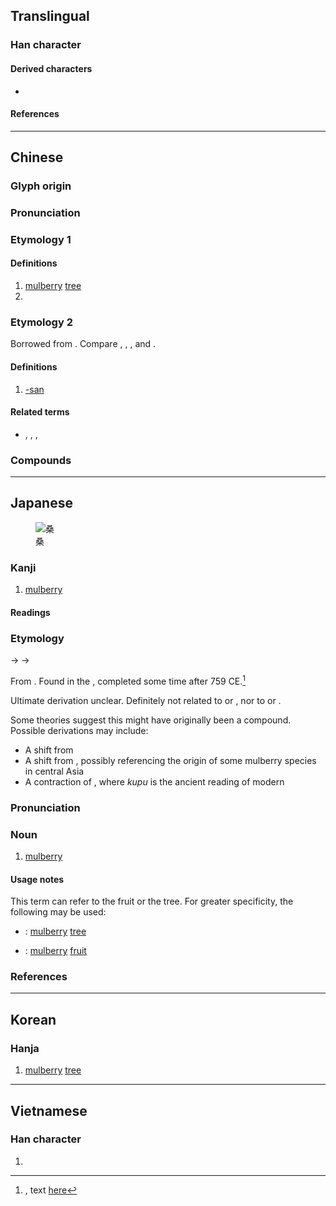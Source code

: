 {{also|桒}}
{{character info/new}}
==Translingual==

===Han character===
{{Han char|rn=75|rad=木|as=06|sn=10|four=17904|canj=EEED|ids=⿱叒木}}

====Derived characters====
* {{l|mul|[[嗓]], [[𪤌]], [[𡠏]], [[搡]], [[𪶽]], [[𨻗]], [[𣉕]], [[𦟄]], [[槡]], [[𤌧]], [[𪼏]], [[磉]], [[縔]], [[𧏠]], [[褬]], [[𬧉]], [[䡦]]([[𬨑]]), [[𨢆]], [[鎟]], [[䮣]], [[𩺞]], [[𪳫]], [[㯩]], [[顙]]([[颡]]), [[𦶿]], [[𩮧]]}}

====References====
{{Han ref|kx=0526.010|dkj=14772|dj=0914.140|hdz=21209.030|uh=6851}}

----

==Chinese==
{{zh-forms|alt=桒}}

===Glyph origin===
{{Han etym}}

===Pronunciation===
{{zh-pron
|m=sāng
|m-s=sang1
|c=song1
|mc=y
|mn=song/sng
|mn_note=song - literary; sng - vernacular
|mn-t=seng1
|oc=y
|ma=
|cat=n,pn
}}

===Etymology 1===
{{rfe|zh}}

====Definitions====
{{zh-hanzi}}

# [[mulberry]] [[tree]]
# {{surname|zh}}

===Etymology 2===
Borrowed from {{bor|zh|ja|-}} {{m|ja|さん|tr=-san}}. Compare {{etyl|nan|-}} {{zh-l|卡桑|tr=[[khà-sàng]]}}, {{zh-l|多桑|tr=[[tò-sàng]]}}, {{zh-l|歐巴桑|tr=[[o͘-bá-sáng]]}}, and {{zh-l|歐吉桑|tr=[[o͘-jí-sáng]]}}.

====Definitions====
{{zh-hanzi}}

# {{lb|zh|ACG|internet slang}} [[-san]]

====Related terms====
* {{zh-l|醬|-chan}}, {{zh-l|炭|-tan}}, {{zh-l|君|-kun}}, {{zh-l|樣|-sama}}

===Compounds===
{{zh-der|巴達桑|佛桑|研桑心計|滄桑|桑科|桑蓬之志|扶桑花|指桑罵槐|田月桑時|桑田|桑樞|桑白皮|桑落|桑梓之邦|桑中之約|指桑說槐|洛桑公約|桑間之音|桑弧蓬矢|桑榆末景|滄海桑田|桑榆|桑榆晚景|桑間濮上|空桑子|桑梓|洛桑會議|桑中|桑樞甕牖|桑新婦|歷盡滄桑|桑琅琅|洛桑|桑乾河|暮景桑榆|桑落酒|桑柔|桑扈|桑乾盆地|歐巴桑|桑皮紙|生桑之夢|柴桑|暴桑|甕牖桑樞|濮上桑間|歐吉桑|滄桑之變|桑榆暮景|扶桑|桑那浴|桑麻|桑門|桑葚|桑樹|桑榆暮影|桑柘|條桑育|東海桑田|空桑|雞犬桑麻|陌上桑|隰桑|阿巴桑|苞桑|黃桑棒|躬桑|鄭衛桑間|農桑|車桑仔|翳桑餓人|桑給巴爾|桑拿|fold=1|桑堆|白桑關|桑澗}}

----

==Japanese==
[[File:Morus-nigra.JPG|thumb|桑]]

===Kanji===
{{ja-kanji|grade=c|rs=木06}}

# [[mulberry]]

====Readings====
{{ja-readings
|goon=そう<さう
|kanon=そう<さう
|kun=くわ-<くは-
}}

===Etymology===
{{ja-kanjitab|くわ|yomi=kun}}

{{IPAchar|/kupa/}} → {{IPAchar|/kuɸa/}} → {{IPAchar|/kuwa/}}

From {{inh|ja|ojp|-}}.  Found in the ''{{w|Man'yōshū}}'', completed some time after 759 CE.<ref name="MYS">{{RQ:Manyoshu|7|1357}}, text [http://jti.lib.virginia.edu/japanese/manyoshu/Man7Yos.html#1357 here]</ref>

Ultimate derivation unclear.  Definitely not related to {{cog|ko|뽕||mulberry tree}} or {{m|ko|오디||mulberry fruit}}, nor to {{cog|ain|テㇱマニ|tr=tesmani||mulberry tree}} or {{m|ain|ツレㇷ゚ニ|tr=turepni||mulberry tree}}.

Some theories suggest this might have originally been a compound.  Possible derivations may include:

* A shift from {{m|ja|蚕}}{{m|ja|葉|tr=kopa||silkworm + leaf}}
* A shift from {{m|ja|胡}}{{m|ja|葉|tr=kopa||non-Chinese people to the west of China + leaf}}, possibly referencing the origin of some mulberry species in central Asia
* A contraction of {{m|ja|食う|食ふ}}{{m|ja|葉|tr=kupu pa||eat + leaf}}, where ''kupu'' is the ancient reading of modern {{m|ja|食う|tr=kuu}}

===Pronunciation===
{{ja-pron|yomi=k|くわ|acc=1|acc_ref=DJR,NHK}}

===Noun===
{{ja-noun|くわ|クワ|hhira=くは|hkata=クハ}}

# [[mulberry]]

====Usage notes====
{{U:ja:biology|クワ}}

This term can refer to the fruit or the tree.  For greater specificity, the following may be used:
* {{ja-r|桑の木|くわ の き}}: [[mulberry]] [[tree]]
* {{ja-r|桑の実|くわ の み}}: [[mulberry]] [[fruit]]

===References===
<References/>

----

==Korean==

===Hanja===
{{ko-hanja/new|뽕나무|상}}

# [[mulberry]] [[tree]]

----

==Vietnamese==

===Han character===
{{vi-hantu|[[tang]], [[dâu]]|rs=木06}}

# {{rfdef|vi|sort=木06}}